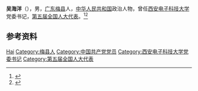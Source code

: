 {{Otheruses|other=名为吴海洋的其他人物|吴海洋}}

'''吴海洋'''（{{bd|1934年|3月}}），男，[[广东|广东]][[梅县|梅县]]人，[[中华人民共和国|中华人民共和国]]政治人物，曾任[[西安电子科技大学|西安电子科技大学]]党委书记，[[第五届全国人大代表|第五届全国人大代表]]。<ref>{{Cite web|title=吴海洋|url=https://www.xidian.edu.cn/info/1068/2954.htm|accessdate=2020-10-23|work=西安电子科技大学|archive-date=2017-11-12|archive-url=https://web.archive.org/web/20171112142211/http://www.xidian.edu.cn/info/1068/2954.htm|dead-url=no}}</ref><ref>{{Cite book|title=中华人民共和国职官志|author=何虎生, 李耀东, 向常福主编|publisher=中国社会出版社|year=2003|isbn=9787800883934|location=北京|pages=}}</ref>

== 参考资料 ==
{{reflist}}

{{中国人物小作品}}

{{Authority control}}
{{DEFAULTSORT:Wu吴}}
[[Category:吴姓|Hai]]
[[Category:梅县人|Category:梅县人]]
[[Category:中国共产党党员|Category:中国共产党党员]]
[[Category:西安电子科技大学党委书记|Category:西安电子科技大学党委书记]]
[[Category:第五届全国人大代表|Category:第五届全国人大代表]]
